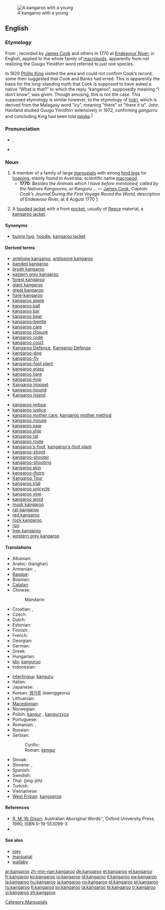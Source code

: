 {{wikipedia}}
[[Image:Kangaroo and joey03.jpg|thumb|A kangaroo with a young]]
==English==

===Etymology===
From {{etyl|kky|en}} {{term|gangurru|lang=kky}}, recorded by [[w:James Cook|James Cook]] and others in 1770 at [[w:Endeavour River|Endeavour River]]; in English, applied to the whole family of [[macropod]]s, apparently from not realizing the Guugu Yimidhirr word referred to just one species.<!--not etymological info: (And the pronunciation anglicized.)-->

In 1820 [[w:Phillip King|Phillip King]] visited the area and could not confirm Cook’s record; some then suggested that Cook and Banks had erred. This is apparently the basis for the long-standing myth that Cook is supposed to have asked a native “What is that?” to which the reply “kangaroo”, supposedly meaning “I don’t know”, was given. Though amusing, this is not the case. This supposed etymology is similar however, to the etymology of [[Indri]], which is derived from the Malagasy word "iry", meaning "there" or "there it is". John Haviland studied Guugu Yimidhirr extensively in 1972, confirming ''gangurru'' and concluding King had been told ''[[minha]]''.<sup>[[#References|1]]</sup>

===Pronunciation===
* {{IPA|/ˌkæŋgəˈru/}}, {{SAMPA|/%k{Ng@"ru/}}
* {{audio|en-us-kangaroo.ogg|Audio (US)}}

===Noun===
{{en-noun}}

# A member of a family of large [[marsupial]]s with strong [[hind leg]]s for [[hop]]ping, mainly found in Australia, scientific name [[macropod]].
#* '''1770''': ''Besides the Animals which I have before mentioned, called by the Natives Kangooroo, or Kanguru ...'' &mdash; [[w:James Cook|James Cook]], ''Captain Cook’s Journal During the First Voyage Round the World'', description of Endeavour River, at 4 August 1770 [http://www.gutenberg.org/etext/8106]
# {{Canada|attributive}} A [[hood]]ed [[jacket]] with a front [[pocket]], usually of [[fleece]] material, a [[kangaroo jacket]].

====Synonyms====
* {{sense|jacket}} [[bunny hug]], [[hoodie]], [[kangaroo jacket]]

====Derived terms====
{{rel-top}}
* [[antelope kangaroo]], [[antilopine kangaroo]]
* [[banded kangaroo]]
* [[brush kangaroo]]
* [[eastern grey kangaroo]]
* [[forest kangaroo]]
* [[giant kangaroo]]
* [[great kangaroo]]
* [[hare-kangaroo]]
* [[kangaroo apple]]
* [[kangaroo ball]]
* [[kangaroo bar]]
* [[kangaroo bear]]
* [[kangaroo-beetle]]
* [[kangaroo care]]
* [[kangaroo closure]]
* [[kangaroo code]]
* [[kangaroo court]]
* [[Kangaroo Defence]], [[Kangaroo Defense]]
* [[kangaroo-dog]]
* [[kangaroo-fly]]
* [[kangaroo-foot plant]]
* [[kangaroo grass]]
* [[kangaroo hare]]
* [[kangaroo-hop]]<!--verb-->
* [[w:Kangaroo Hoppet|Kangaroo Hoppet]]
* [[kangaroo-hound]]
* [[w:Kangaroo Island|Kangaroo Island]]
{{rel-mid}}
* [[kangaroo jerboa]]
* [[kangaroo justice]]
* [[kangaroo mother care]], [[kangaroo mother method]]
* [[kangaroo mouse]]
* [[kangaroo paw]]
* [[kangaroo ship]]
* [[kangaroo rat]]
* [[kangaroo route]]
* [[kangaroo's-foot]], [[kangaroo's-foot plant]]
* [[kangaroo-shoot]]
* [[kangaroo-shooter]]
* [[kangaroo-shooting]]
* [[kangaroo skin]]
* [[kangaroo-thorn]]
* [[Kangaroo Tour]]
* [[kangaroo trial]]
* [[kangaroo unicycle]]
* [[kangaroo vine]]
* [[kangaroo word]]
* [[musk kangaroo]]
* [[rat-kangaroo]]
* [[red kangaroo]]
* [[rock kangaroo]]
* [[roo]]<!--terms derived from "roo" are to be given on the page for "roo"-->
* [[tree kangaroo]]
* [[western grey kangaroo]]
{{rel-bottom}}

====Translations====
{{trans-top|marsupial}}
* Albanian: {{t-|sq|kangur|xs=Albanian}} {{g|Albanian}}
* Arabic: {{Arab|[[كنغر]]}} (kánghar) {{m}}
* Armenian: {{t-|hy|կենգուրու|tr=kenguru|sc=Armn|xs=Armenian}}, {{t-|hy|ագեվազ|tr=agevaz|sc=Armn|xs=Armenian}}
* [[Basque]]: {{t-|eu|kanguru|xs=Basque}}
* Bosnian: {{t-|bs|kengur|m}}
* [[Catalan]]: {{t|ca|cangur|m}}
* Chinese:
*: Mandarin: {{t-|cmn|袋鼠|tr=dàishǔ|sc=Hani|xs=Mandarin}}
* Croatian: {{t-|hr|klokan|m}}, {{t|hr|klokanica|f}}
* Czech: {{t-|cs|klokan|m}}
* Dutch: {{t+|nl|kangoeroe|m}}
* Estonian: {{t-|et|känguru}}
* Finnish: {{t+|fi|kenguru}}
* French: {{t+|fr|kangourou|m}}
* Georgian: {{t-|ka|კენგურუ|tr=kenguru|sc=Geor|xs=Georgian}}
* German: {{t+|de|Känguru|n}}
* Greek: {{t-|el|καγκουelρό|n|tr=kangouró|sc=Grek}}
* Hungarian: {{t+|hu|kenguru}}
* [[Ido]]: [[kanguruo]]
* Indonesian: {{t-|id|kanguru|xs=Indonesian}}
{{trans-mid}}
* [[Interlingua]]: [[kanguru]]
* Italian: {{t-|it|canguro|m}}
* Japanese: {{t+|ja|カンガルー|tr=kangarū|sc=Jpan}}
* Korean: [[캥거루]] (kaenggeoru)
* Lithuanian: {{t|lt|kengūra|f|xs=Lithuanian}}
* [[Macedonian]]: {{t|mk|кенгур|m|tr=kéngur|sc=Cyrl}}
* Norwegian: {{t+|no|kenguru|m}}
* Polish: [[kangur]] {{m}}, [[kangurzyca]] {{f}}
* Portuguese: {{t+|pt|canguru|m}}
* Romanian: {{t|ro|cangur|m}}, {{t|ro|cangură|f}}
* Russian: {{t+|ru|кенгуру|m|tr=kengurú|sc=Cyrl}} {{indeclinable}}
* Serbian:
*: Cyrillic: {{t-|sr|кенгур|m|sc=Cyrl}}
*: Roman: [[kengur]] {{m}}
* Slovak: {{t-|sk|klokan|m}}
* Slovene: {{t+|sl|kenguru|m}}, {{t+|sl|klokan|m}}
* Spanish: {{t+|es|canguro|m}}
* Swedish: {{t+|sv|känguru|c}}
* Thai: {{Thai|[[จิงโจ้]]}} (jing-jôh)
* Turkish: {{t+|tr|kanguru}}
* Vietnamese: {{t-|vi|canguru|xs=Vietnamese}}
* [[West Frisian]]: [[kangoeroe]] {{m}}
{{trans-bottom}}

====References====
* [[w:R. M. W. Dixon|R. M. W. Dixon]], Australian Aboriginal Words'', Oxford University Press, 1990, ISBN 0-19-553099-3
* {{R:Canadian Oxford 2004}}

====See also====
* [[joey]]
* [[marsupial]]
* [[wallaby]]

[[Category:Marsupials]]

[[ar:kangaroo]]
[[zh-min-nan:kangaroo]]
[[de:kangaroo]]
[[et:kangaroo]]
[[el:kangaroo]]
[[fr:kangaroo]]
[[ko:kangaroo]]
[[io:kangaroo]]
[[id:kangaroo]]
[[it:kangaroo]]
[[sw:kangaroo]]
[[la:kangaroo]]
[[hu:kangaroo]]
[[ja:kangaroo]]
[[no:kangaroo]]
[[pl:kangaroo]]
[[pt:kangaroo]]
[[ru:kangaroo]]
[[fi:kangaroo]]
[[sv:kangaroo]]
[[ta:kangaroo]]
[[te:kangaroo]]
[[tr:kangaroo]]
[[vi:kangaroo]]
[[zh:kangaroo]]